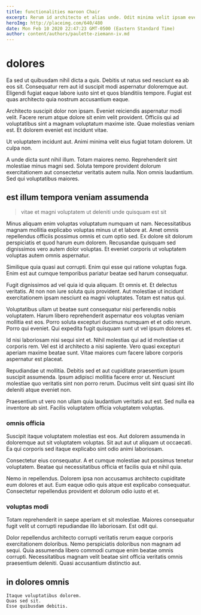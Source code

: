 ```yaml
---
title: functionalities maroon Chair
excerpt: Rerum id architecto et alias unde. Odit minima velit ipsam eveniet veniam. Aut molestias ut id aspernatur inventore qui nulla deleniti. Amet odit tenetur quo amet quo officia. Recusandae illum qui voluptatem explicabo sapiente voluptas ipsam. Hic ut error reiciendis et quaerat aliquam cumque sed enim.
heroImg: http://placeimg.com/640/480
date: Mon Feb 10 2020 22:47:23 GMT-0500 (Eastern Standard Time)
author: content/authors/paulette-ziemann-iv.md
---
```

# dolores

Ea sed ut quibusdam nihil dicta a quis. Debitis ut natus sed nesciunt ea ab eos sit. Consequatur rem aut id suscipit modi aspernatur doloremque aut. Eligendi fugiat eaque labore iusto sint et quos blanditiis tempore. Fugiat est quas architecto quia nostrum accusantium eaque.
  
Architecto suscipit dolor non ipsam. Eveniet reiciendis aspernatur modi velit. Facere rerum atque dolore sit enim velit provident. Officiis qui ad voluptatibus sint a magnam voluptatum maxime iste. Quae molestias veniam est. Et dolorem eveniet est incidunt vitae.
  
Ut voluptatem incidunt aut. Animi minima velit eius fugiat totam dolorem. Ut culpa non.
  
A unde dicta sunt nihil illum. Totam maiores nemo. Reprehenderit sint molestiae minus magni sed. Soluta tempore provident dolorum exercitationem aut consectetur veritatis autem nulla. Non omnis laudantium. Sed qui voluptatibus maiores.

## est illum tempora veniam assumenda

> vitae et magni voluptatem ut deleniti unde quisquam est sit

Minus aliquam enim voluptas voluptatum numquam ut nam. Necessitatibus magnam mollitia explicabo voluptas minus ut et labore at. Amet omnis repellendus officiis possimus omnis et cum optio sed. Ex dolore sit dolorum perspiciatis et quod harum eum dolorem. Recusandae quisquam sed dignissimos vero autem dolor voluptas. Et eveniet corporis ut voluptatem voluptas autem omnis aspernatur.
  
Similique quia quasi aut corrupti. Enim qui esse qui ratione voluptas fuga. Enim est aut cumque temporibus pariatur beatae sed harum consequatur.
  
Fugit dignissimos ad vel quia id quia aliquam. Et omnis et. Et delectus veritatis. At non non iure soluta quis provident. Aut molestiae ut incidunt exercitationem ipsam nesciunt ea magni voluptates. Totam est natus qui.
  
Voluptatibus ullam ut beatae sunt consequatur nisi perferendis nobis voluptatem. Harum libero reprehenderit aspernatur eos voluptas veniam mollitia est eos. Porro soluta excepturi ducimus numquam et et odio rerum. Porro qui eveniet. Qui expedita fugit quisquam sunt ut vel ipsum dolores et.
  
Id nisi laboriosam nisi sequi sint et. Nihil molestias qui ad id molestiae ut corporis rem. Vel est id architecto a nisi sapiente. Vero quasi excepturi aperiam maxime beatae sunt. Vitae maiores cum facere labore corporis aspernatur est placeat.
  
Repudiandae ut mollitia. Debitis sed et aut cupiditate praesentium ipsum suscipit assumenda. Ipsum adipisci mollitia facere error ut. Nesciunt molestiae quo veritatis sint non porro rerum. Ducimus velit sint quasi sint illo deleniti atque eveniet non.
  
Praesentium ut vero non ullam quia laudantium veritatis aut est. Sed nulla ea inventore ab sint. Facilis voluptatem officia voluptatem voluptas.

### omnis officia

Suscipit itaque voluptatem molestias est eos. Aut dolorem assumenda in doloremque aut sit voluptatem voluptas. Sit aut aut ut aliquam ut occaecati. Ea qui corporis sed itaque explicabo sint odio animi laboriosam.
  
Consectetur eius consequatur. A et cumque molestiae aut possimus tenetur voluptatem. Beatae qui necessitatibus officia et facilis quia et nihil quia.
  
Nemo in repellendus. Dolorem ipsa non accusamus architecto cupiditate eum dolores et aut. Eum eaque odio quis atque est explicabo consequatur. Consectetur repellendus provident et dolorum odio iusto et et.

### voluptas modi

Totam reprehenderit in saepe aperiam et sit molestiae. Maiores consequatur fugit velit ut corrupti repudiandae illo laboriosam. Est odit qui.
  
Dolor repellendus architecto corrupti veritatis rerum eaque corporis exercitationem doloribus. Nemo perspiciatis doloribus non magnam ad sequi. Quia assumenda libero commodi cumque enim beatae omnis corrupti. Necessitatibus magnam velit beatae sint officia veritatis omnis praesentium deleniti. Quasi accusantium distinctio aut.

## in dolores omnis

```text
Itaque voluptatibus dolorem.
Quas sed sit.
Esse quibusdam debitis.
```


